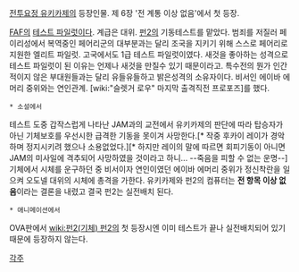[[전투요정 유키카제]]의 등장인물. 제 6장 '전 계통 이상 없음'에서 첫 등장.

[[FAF]]의 [[테스트 파일럿]]이다. 계급은 대위. [[펀2]]의 기동테스트를 맡았다. 범죄를 저질러 페이리성에서 복역중인 페어리군의 대부분과는 달리 조국을 지키기 위해 스스로 페어리로 지원한 엘리트 파일럿. 고국에서도 1급 테스트 파일럿이였다. 새것을 좋아하는 성격으로 테스트 파일럿이 된 이유는 언제나 새것을 만질수 있기 때문이라고. 특수전의 뭔가 인간적이지 않은 부대원들과는 달리 유들유들하고 밝은성격의 소유자이다.  
비서인 에이바 에머리 중위와는 연인관계. [wiki:"슬렛거 로우" 마지막 출격직전 프로포즈]를 했다.

 * 소설에서
 
테스트 도중 갑작스럽게 나타난 JAM과의 교전에서 유키카제의 판단에 따라 탑승자가 아닌 기체보호를 우선시한 급격한 기동을 못이겨 사망한다.[* 작중 후카이 레이가 경악하며 정지시키려 했으나 소용없었다.][* 하지만 레이의 말에 따르면 회피기동이 아니면 JAM의 미사일에 격추되어 사망하였을 것이라고 하니... --죽음을 피할 수 없는 운명--] 기체에서 시체를 운구하던 중 비서이자 연인이였던 에이바 에머리 중위가 정신착란을 일으켜 오도넬 대위의 시체에 총격을 가한다. 유키카제와 펀2의 컴퓨터는 '''전 항목 이상 없음'''이라는 결론을 내렸고 결국 펀2는 실전배치 된다.


 * 애니메이션에서

OVA판에서 [[wiki:펀2(기체) 펀2]]의 첫 등장시엔 이미 테스트가 끝나 실전배치되어 있기 때문에 등장하지 않는다.


[[각주]]
